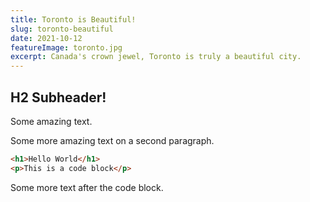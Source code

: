 ```yaml
---
title: Toronto is Beautiful!
slug: toronto-beautiful
date: 2021-10-12
featureImage: toronto.jpg
excerpt: Canada's crown jewel, Toronto is truly a beautiful city.
---
```


## H2 Subheader!

Some amazing text.

Some more amazing text on a second paragraph.

```html
<h1>Hello World</h1>
<p>This is a code block</p>
```

Some more text after the code block.